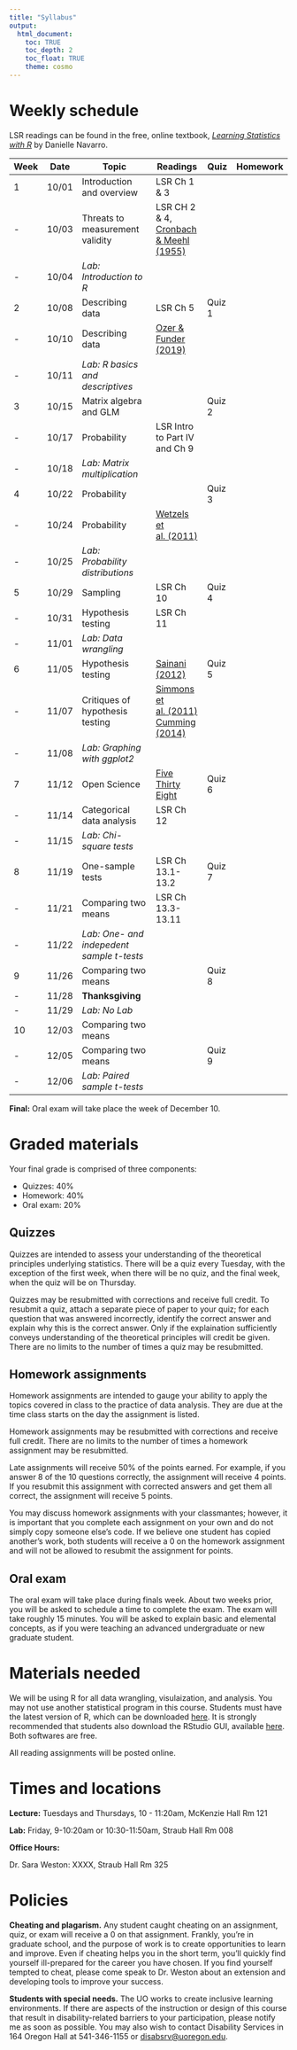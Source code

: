```yaml
---
title: "Syllabus"
output: 
  html_document:
    toc: TRUE
    toc_depth: 2
    toc_float: TRUE
    theme: cosmo
---
```


# Weekly schedule

LSR readings can be found in the free, online textbook, [_Learning Statistics with R_](https://learningstatisticswithr-bookdown.netlify.com/index.html) by Danielle Navarro.

| Week | Date  |  Topic                                 |Readings            | Quiz       | Homework    |
-------|-------|----------------------------------------|--------------------|------------|-------------|
| 1    | 10/01 | Introduction and overview              | LSR Ch 1 \& 3      |            |             |
| -    | 10/03 | Threats to measurement validity        | LSR CH 2 \& 4, [Cronbach \& Meehl (1955)](readings/Cronbach_Meehl_1955.pdf)                                    |            |             |
| -    | 10/04 | _Lab: Introduction to R_               |                    |            |             |
| 2    | 10/08 | Describing data                        | LSR Ch 5           |  Quiz 1    |             |
| -    | 10/10 | Describing data                        | [Ozer & Funder (2019)](readings/Ozer_Funder_2019.pdf)                   |      |             |
| -    | 10/11 | _Lab: R basics and descriptives_       |                    |            |             |
| 3    | 10/15 | Matrix algebra and GLM                 |                    | Quiz 2     |             |
| -    | 10/17 | Probability                            | LSR Intro to Part IV and Ch 9   |   |             |
| -    | 10/18 | _Lab: Matrix multiplication_           |                    |            |             |
| 4    | 10/22 | Probability                            |                    |  Quiz 3    |             |
| -    | 10/24 | Probability                            |[Wetzels et al. (2011)](readings/Wetzels_etal_2011.pdf)|  |             |
| -    | 10/25 | _Lab: Probability distributions_       |                    |            |             |
| 5    | 10/29 | Sampling                               | LSR Ch 10          |  Quiz 4    |             |
| -    | 10/31 | Hypothesis testing                     | LSR Ch 11          |            |             |
| -    | 11/01 | _Lab: Data wrangling_                  |                    |            |             |
| 6    | 11/05 | Hypothesis testing                     | [Sainani (2012)](readings/Sainani_2012.pdf) | Quiz 5      |             |
| -    | 11/07 | Critiques of hypothesis testing        | [Simmons et al. (2011)](readings/Simmons_etal_2011.pdf) [Cumming (2014)](readings/Cumming_2014.pdf)                                           |            |             |
| -    | 11/08 | _Lab: Graphing with ggplot2_           |                    |                      |            |             |
| 7    | 11/12 | Open Science                           | [Five Thirty Eight](https://fivethirtyeight.com/features/science-isnt-broken/)         | Quiz 6     |             |
| -    | 11/14 | Categorical data analysis              | LSR Ch 12          |            |             |
| -    | 11/15 | _Lab: Chi-square tests_                |                    |            |             |
| 8    | 11/19 | One-sample tests                       | LSR Ch 13.1-13.2   | Quiz 7    |             |
| -    | 11/21 | Comparing two means                    | LSR Ch 13.3-13.11  |            |             |
| -    | 11/22 | _Lab: One- and indepedent sample t-tests_  |                    |            |             |
| 9    | 11/26 | Comparing two means                    |                    | Quiz 8     |             |
| -    | 11/28 | __Thanksgiving__                       |                    |            |             |
| -    | 11/29 | _Lab: No Lab_                          |                    |            |             |
| 10   | 12/03 | Comparing two means                    |                    |            |             |
| -    | 12/05 | Comparing two means                    |                    |  Quiz 9    |             |
| -    | 12/06 | _Lab: Paired sample t-tests_           |                    |            |             |

**Final:** Oral exam will take place the week of December 10.

# Graded materials

Your final grade is comprised of three components:

  - Quizzes: 40\% 
  - Homework: 40\% 
  - Oral exam: 20\% 

## Quizzes

Quizzes are intended to assess your understanding of the theoretical principles underlying statistics. There will be a quiz every Tuesday, with the exception of the first week, when there will be no quiz, and the final week, when the quiz will be on Thursday. 

Quizzes may be resubmitted with corrections and receive full credit. To resubmit a quiz, attach a separate piece of paper to your quiz; for each question that was answered incorrectly, identify the correct answer and explain why this is the correct answer. Only if the explaination sufficiently conveys understanding of the theoretical principles will credit be given. There are no limits to the number of times a quiz may be resubmitted.

## Homework assignments

Homework assignments are intended to gauge your ability to apply the topics covered in class to the practice of data analysis. They are due at the time class starts on the day the assignment is listed.  

Homework assignments may be resubmitted with corrections and receive full credit. There are no limits to the number of times a homework assignment may be resubmitted. 

Late assignments will receive 50\% of the points earned. For example, if you answer 8 of the 10 questions correctly, the assignment will receive 4 points. If you resubmit this assignment with corrected answers and get them all correct, the assignment will receive 5 points.

You may discuss homework assignments with your classmantes; however, it is important that you complete each assignment on your own and do not simply copy someone else's code. If we believe one student has copied another's work, both students will receive a 0 on the homework assignment and will not be allowed to resubmit the assignment for points. 

## Oral exam

The oral exam will take place during finals week. About two weeks prior, you will be asked to schedule a time to complete the exam. The exam will take roughly 15 minutes. You will be asked to explain basic and elemental concepts, as if you were teaching an advanced undergraduate or new graduate student. 

<!-- ## Take-home Exam -->

<!-- The take-home exam will consist of two parts: (1) a multiple-choice exam that will take place on Canvas and (2) an application section using R. You may not collaborate on the take-home exam, nor discuss the take-home exam with your classmates. Your TA and I will provide only limited clarifications to questions and will not help with any portion of the exam. The take-home exam will be available two weeks before it is due. -->

# Materials needed

We will be using R for all data wrangling, visulaization, and analysis. You may not use another statistical program in this course.
Students must have the latest version of R, which can be downloaded [here](https://ftp.osuosl.org/pub/cran/). It is strongly recommended that students also download the RStudio GUI, available [here](https://www.rstudio.com/products/rstudio/download/#download). Both softwares are free. 

All reading assignments will be posted online. 

# Times and locations

**Lecture:** Tuesdays and Thursdays, 10 - 11:20am, McKenzie Hall Rm 121 

**Lab:** Friday, 9-10:20am or 10:30-11:50am, Straub Hall Rm 008

**Office Hours:** 

Dr. Sara Weston: XXXX, Straub Hall Rm 325

# Policies

**Cheating and plagarism.** Any student caught cheating on an assignment, quiz, or exam will receive a 0 on that assignment. Frankly, you're in graduate school, and the purpose of work is to create opportunities to learn and improve. Even if cheating helps you in the short term, you'll quickly find yourself ill-prepared for the career you have chosen. If you find yourself tempted to cheat, please come speak to Dr. Weston about an extension and developing tools to improve your success. 

**Students with special needs.** The UO works to create inclusive learning environments. If there are aspects of the instruction or design of this course that result in disability-related barriers to your participation, please notify me as soon as possible. You may also wish to contact Disability Services in 164 Oregon Hall at 541-346-1155 or [disabsrv@uoregon.edu](mailto:disabsrv@uoregon.edu).